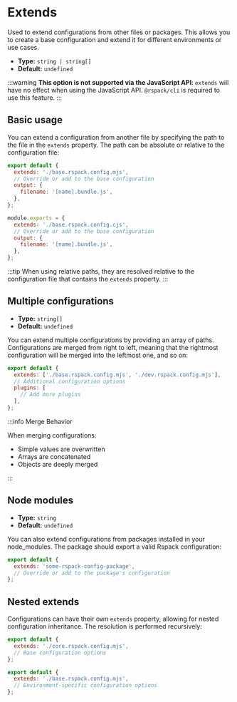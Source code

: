 
<WebpackLicense from="https://webpack.js.org/configuration/configuration-types/#exporting-multiple-configurations" />

# Extends

Used to extend configurations from other files or packages. This allows you to create a base configuration and extend it for different environments or use cases.

- **Type:** `string | string[]`
- **Default:** `undefined`

:::warning
**This option is not supported via the JavaScript API**: `extends` will have no effect when using the JavaScript API. `@rspack/cli` is required to use this feature.
:::

## Basic usage

You can extend a configuration from another file by specifying the path to the file in the `extends` property. The path can be absolute or relative to the configuration file:

<Tabs>
  <Tab label="ESM">

```js title="rspack.config.mjs"
export default {
  extends: './base.rspack.config.mjs',
  // Override or add to the base configuration
  output: {
    filename: '[name].bundle.js',
  },
};
```

  </Tab>
  <Tab label="CJS">

```js title="rspack.config.cjs"
module.exports = {
  extends: './base.rspack.config.cjs',
  // Override or add to the base configuration
  output: {
    filename: '[name].bundle.js',
  },
};
```

  </Tab>
</Tabs>

:::tip
When using relative paths, they are resolved relative to the configuration file that contains the `extends` property.
:::

## Multiple configurations

- **Type:** `string[]`
- **Default:** `undefined`

You can extend multiple configurations by providing an array of paths. Configurations are merged from right to left, meaning that the rightmost configuration will be merged into the leftmost one, and so on:

```js title="rspack.config.mjs"
export default {
  extends: ['./base.rspack.config.mjs', './dev.rspack.config.mjs'],
  // Additional configuration options
  plugins: [
    // Add more plugins
  ],
};
```

:::info Merge Behavior

When merging configurations:

- Simple values are overwritten
- Arrays are concatenated
- Objects are deeply merged

:::

## Node modules

- **Type:** `string`
- **Default:** `undefined`

You can also extend configurations from packages installed in your node_modules. The package should export a valid Rspack configuration:

```js title="rspack.config.mjs"
export default {
  extends: 'some-rspack-config-package',
  // Override or add to the package's configuration
};
```

## Nested extends

Configurations can have their own `extends` property, allowing for nested configuration inheritance. The resolution is performed recursively:

```js title="base.rspack.config.mjs"
export default {
  extends: './core.rspack.config.mjs',
  // Base configuration options
};
```

```js title="rspack.config.mjs"
export default {
  extends: './base.rspack.config.mjs',
  // Environment-specific configuration options
};
```
